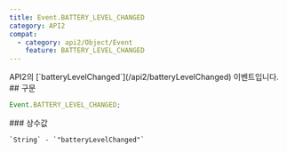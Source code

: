 ```yaml
---
title: Event.BATTERY_LEVEL_CHANGED
category: API2
compat:
  - category: api2/Object/Event
    feature: BATTERY_LEVEL_CHANGED
---
```


<Section>
  API2의 [`batteryLevelChanged`](/api2/batteryLevelChanged) 이벤트입니다.
</Section>
<Section>
  ## 구문

  ~~~js
  Event.BATTERY_LEVEL_CHANGED;
  ~~~

  <Section>
    ### 상수값

    `String` - `"batteryLevelChanged"`
  </Section>
</Section>